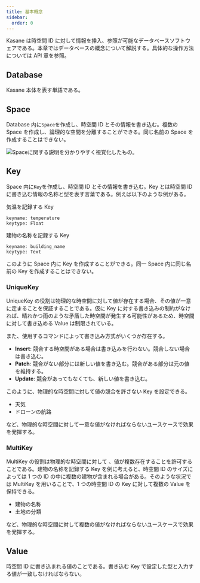 ```yaml
---
title: 基本概念
sidebar:
  order: 0
---
```


Kasane は時空間 ID に対して情報を挿入、参照が可能なデータベースソフトウェアである。本章ではデータベースの概念について解説する。具体的な操作方法については API 章を参照。

## Database

Kasane 本体を表す単語である。

## Space

Database 内に`Space`を作成し、時空間 ID とその情報を書き込む。複数の Space を作成し、論理的な空間を分離することができる。同じ名前の Space を作成することはできない。

![Spaceに関する説明を分かりやすく視覚化したもの。](/images/docs/space.webp)

## Key

Space 内に`Key`を作成し、時空間 ID とその情報を書き込む。Key とは時空間 ID に書き込む情報の名称と型を表す言葉である。例えば以下のような例がある。

気温を記録する Key

```
keyname: temperature
keytype: Float
```

建物の名称を記録する Key

```
keyname: building_name
keytype: Text
```

このように Space 内に Key を作成することができる。同一 Space 内に同じ名前の Key を作成することはできない。

### UniqueKey

UniqueKey の役割は物理的な時空間に対して値が存在する場合、その値が一意に定まることを保証することである。仮に Key に対する書き込みの制約がなければ、晴れかつ雨のような矛盾した時空間が発生する可能性があるため、時空間に対して書き込める Value は制限されている。

また、使用するコマンドによって書き込み方式がいくつか存在する。

- **Insert**: 競合する時空間がある場合は書き込みを行わない。競合しない場合は書き込む。
- **Patch**: 競合がない部分には新しい値を書き込む。競合がある部分は元の値を維持する。
- **Update**: 競合があってもなくても、新しい値を書き込む。

このように、物理的な時空間に対して値の競合を許さない Key を設定できる。

- 天気
- ドローンの航路

など、物理的な時空間に対して一意な値がなければならないユースケースで効果を発揮する。

### MultiKey

MultiKey の役割は物理的な時空間に対して 、値が複数存在することを許可することである。建物の名称を記録する Key を例に考えると、時空間 ID のサイズによっては 1 つの ID の中に複数の建物が含まれる場合がある。そのような状況では MultiKey を用いることで、1 つの時空間 ID の Key に対して複数の Value を保持できる。

- 建物の名称
- 土地の分類

など、物理的な時空間に対して複数の値がなければならないユースケースで効果を発揮する。

## Value

時空間 ID に書き込まれる値のことである。書き込む Key で設定した型と入力する値が一致しなければならない。
